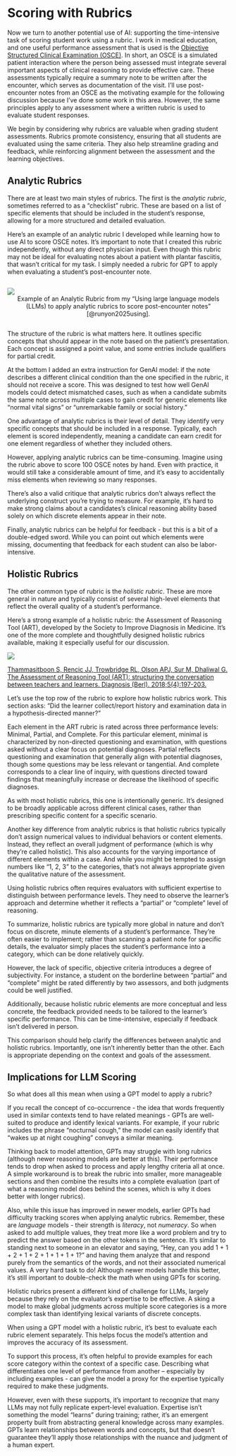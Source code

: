 # Scoring with Rubrics {#sec-rubric-scoring}

Now we turn to another potential use of AI: supporting the time-intensive task of scoring student work using a rubric.
I work in medical education, and one useful performance assessment that is used is the [Objective Structured Clinical Examination (OSCE)](https://en.wikipedia.org/wiki/Objective_structured_clinical_examination).
In short, an OSCE is a simulated patient interaction where the person being assessed must integrate several important aspects of clinical reasoning to provide effective care.
These assessments typically require a summary note to be written after the encounter, which serves as documentation of the visit.
I'll use post-encounter notes from an OSCE as the motivating example for the following discussion because I've done some work in this area. 
However, the same principles apply to any assessment where a written rubric is used to evaluate student responses.

We begin by considering why rubrics are valuable when grading student assessments. 
Rubrics promote consistency, ensuring that all students are evaluated using the same criteria. 
They also help streamline grading and feedback, while reinforcing alignment between the assessment and the learning objectives.

## Analytic Rubrics

There are at least two main styles of rubrics. The first is the _analytic rubric_, sometimes referred to as a “checklist” rubric. 
These are based on a list of specific elements that should be included in the student’s response, allowing for a more structured and detailed evaluation.

Here’s an example of an analytic rubric I developed while learning how to use AI to score OSCE notes. 
It’s important to note that I created this rubric independently, without any direct physician input. 
Even though this rubric may not be ideal for evaluating notes about a patient with plantar fasciitis, that wasn’t critical for my task. 
I simply needed a rubric for GPT to apply when evaluating a student’s post-encounter note.

::: {.content-visible when-format="html" style="margin-top: 2em; margin-bottom: 2em"}

![](images/osce-analytic-rubric-example.png){fig-align="center" }
<center>Example of an Analytic Rubric from my "Using large language models (LLMs) to apply analytic rubrics to score post-encounter notes" [@runyon2025using].</center>

:::

The structure of the rubric is what matters here. 
It outlines specific concepts that should appear in the note based on the patient’s presentation. 
Each concept is assigned a point value, and some entries include qualifiers for partial credit. 

At the bottom I added an extra instruction for GenAI model: if the note describes a different clinical condition than the one specified in the rubric, it should not receive a score. 
This was designed to test how well GenAI models could detect mismatched cases, such as when a candidate submits the same note across multiple cases to gain credit for generic elements like “normal vital signs” or “unremarkable family or social history.”

One advantage of analytic rubrics is their level of detail. 
They identify very specific concepts that should be included in a response. 
Typically, each element is scored independently, meaning a candidate can earn credit for one element regardless of whether they included others.

However, applying analytic rubrics can be time-consuming. 
Imagine using the rubric above to score 100 OSCE notes by hand.
Even with practice, it would still take a considerable amount of time, and it’s easy to accidentally miss elements when reviewing so many responses.

There’s also a valid critique that analytic rubrics don’t always reflect the underlying construct you’re trying to measure. 
For example, it’s hard to make strong claims about a candidates’s clinical reasoning ability based solely on which discrete elements appear in their note.

Finally, analytic rubrics can be helpful for feedback - but this is a bit of a double-edged sword. 
While you can point out which elements were missing, documenting that feedback for each student can also be labor-intensive.

## Holistic Rubrics

The other common type of rubric is the _holistic rubric_. 
These are more general in nature and typically consist of several high-level elements that reflect the overall quality of a student’s performance.

Here’s a strong example of a holistic rubric: the Assessment of Reasoning Tool (ART), developed by the Society to Improve Diagnosis in Medicine. 
It’s one of the more complete and thoughtfully designed holistic rubrics available, making it especially useful for our discussion.

![](images/SIDM_ART){fig-align="center"}

[Thammasitboon S, Rencic JJ, Trowbridge RL, Olson APJ, Sur M, Dhaliwal G. The Assessment of Reasoning Tool (ART): structuring the conversation between teachers and learners. Diagnosis (Berl). 2018;5(4):197-203.](https://www.degruyterbrill.com/document/doi/10.1515/dx-2018-0052/html){target="_blank"}

Let’s use the top row of the rubric to explore how holistic rubrics work. 
This section asks: “Did the learner collect/report history and examination data in a hypothesis-directed manner?”

Each element in the ART rubric is rated across three performance levels: Minimal, Partial, and Complete. 
For this particular element, minimal is characterized by non-directed questioning and examination, with questions asked without a clear focus on potential diagnoses. 
Partial reflects questioning and examination that generally align with potential diagnoses, though some questions may be less relevant or tangential. 
And complete corresponds to a clear line of inquiry, with questions directed toward findings that meaningfully increase or decrease the likelihood of specific diagnoses.

As with most holistic rubrics, this one is intentionally generic. 
It’s designed to be broadly applicable across different clinical cases, rather than prescribing specific content for a specific scenario.

Another key difference from analytic rubrics is that holistic rubrics typically don’t assign numerical values to individual behaviors or content elements. 
Instead, they reflect an overall judgment of performance (which is why they’re called holistic). 
This also accounts for the varying importance of different elements within a case. 
And while you might be tempted to assign numbers like “1, 2, 3” to the categories, that’s not always appropriate given the qualitative nature of the assessment.

Using holistic rubrics often requires evaluators with sufficient expertise to distinguish between performance levels. 
They need to observe the learner’s approach and determine whether it reflects a “partial” or “complete” level of reasoning.

To summarize, holistic rubrics are typically more global in nature and don’t focus on discrete, minute elements of a student’s performance. 
They’re often easier to implement; rather than scanning a patient note for specific details, the evaluator simply places the student’s performance into a category, which can be done relatively quickly.

However, the lack of specific, objective criteria introduces a degree of subjectivity. 
For instance, a student on the borderline between “partial” and “complete” might be rated differently by two assessors, and both judgments could be well justified.

Additionally, because holistic rubric elements are more conceptual and less concrete, the feedback provided needs to be tailored to the learner’s specific performance. 
This can be time-intensive, especially if feedback isn’t delivered in person.

This comparison should help clarify the differences between analytic and holistic rubrics. 
Importantly, one isn’t inherently better than the other. 
Each is appropriate depending on the context and goals of the assessment.

## Implications for LLM Scoring

So what does all this mean when using a GPT model to apply a rubric?

If you recall the concept of co-occurrence - the idea that words frequently used in similar contexts tend to have related meanings - GPTs are well-suited to produce and identify lexical variants. 
For example, if your rubric includes the phrase “nocturnal cough,” the model can easily identify that “wakes up at night coughing” conveys a similar meaning.

Thinking back to model attention, GPTs may struggle with long rubrics (although newer reasoning models are better at this). 
Their performance tends to drop when asked to process and apply lengthy criteria all at once. 
A simple workaround is to break the rubric into smaller, more manageable sections and then combine the results into a complete evaluation (part of what a reasoning model does behind the scenes, which is why it does better with longer rubrics).

Also, while this issue has improved in newer models, earlier GPTs had difficulty tracking scores when applying analytic rubrics. 
Remember, these are _language_ models - their strength is _literacy_, not _numeracy_. 
So when asked to add multiple values, they treat more like a word problem and try to predict the answer based on the other tokens in the sentence. 
It’s similar to standing next to someone in an elevator and saying, “Hey, can you add 1 + 1 + 2 + 1 + 2 + 1 + 1 + 1 + 1?” and having them analyze that and respond purely from the semantics of the words, and not their associated numerical values. 
A very hard task to do!
Although newer models handle this better, it’s still important to double-check the math when using GPTs for scoring.

Holistic rubrics present a different kind of challenge for LLMs, largely because they rely on the evaluator’s expertise to be effective. A
sking a model to make global judgments across multiple score categories is a more complex task than identifying lexical variants of discrete concepts.

When using a GPT model with a holistic rubric, it’s best to evaluate each rubric element separately. 
This helps focus the model’s attention and improves the accuracy of its assessment.

To support this process, it’s often helpful to provide examples for each score category within the context of a specific case. 
Describing what differentiates one level of performance from another – especially by including examples - can give the model a proxy for the expertise typically required to make these judgments.

However, even with these supports, it’s important to recognize that many LLMs may not fully replicate expert-level evaluation. 
Expertise isn’t something the model “learns” during training; rather, it’s an emergent property built from abstracting general knowledge across many examples. 
GPTs learn relationships between words and concepts, but that doesn’t guarantee they’ll apply those relationships with the nuance and judgment of a human expert.

